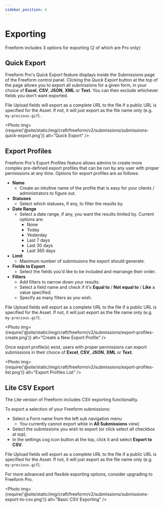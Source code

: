 ```yaml
---
sidebar_position: 4
---
```



# Exporting

Freeform includes 3 options for exporting (2 of which are Pro only):

## Quick Export<Badge type="pro" text="Pro" />

Freeform Pro's Quick Export feature displays inside the Submissions page of the Freeform control panel. Clicking the _Quick Export_ button at the top of the page allows you to export all submissions for a given form, in your choice of **Excel**, **CSV**, **JSON**, **XML** or **Text**. You can then exclude whichever fields you don't want exported.

File Upload fields will export as a complete URL to the file if a public URL is specified for the Asset. If not, it will just export as the file name only (e.g. `my-precious.gif`).

<Photo
  img={require('@site/static/img/craft/freeform/v2/submissions/submissions-quick-export.png')}
  alt="Quick Export"
/>

## Export Profiles<Badge type="pro" text="Pro" />

Freeform Pro's Export Profiles feature allows admins to create more complex pre-defined export profiles that can be run by any user with proper permissions at any time. Options for export profiles are as follows:

- **Name**
  - Create an intuitive name of the profile that is easy for your clients / administrators to figure out.
- **Statuses**
  - Select which statuses, if any, to filter the results by.
- **Date Range**
  - Select a date range, if any, you want the results limited by. Current options are:
    - None
    - Today
    - Yesterday
    - Last 7 days
    - Last 30 days
    - Last 365 days
- **Limit**
  - Maximum number of submissions the export should generate.
- **Fields to Export**
  - Select the fields you'd like to be included and rearrange their order.
- **Filters**
  - Add filters to narrow down your results.
  - Select a field name and check if it's **Equal to** / **Not equal to** / **Like** a value specified.
  - Specify as many filters as you wish.

File Upload fields will export as a complete URL to the file if a public URL is specified for the Asset. If not, it will just export as the file name only (e.g. `my-precious.gif`).

<Photo
  img={require('@site/static/img/craft/freeform/v2/submissions/export-profiles-create.png')}
  alt="Create a New Export Profile"
/>

Once export profile(s) exist, users with proper permissions can export submissions in their choice of **Excel**, **CSV**, **JSON**, **XML** or **Text**.

<Photo
  img={require('@site/static/img/craft/freeform/v2/submissions/export-profiles-list.png')}
  alt="Export Profiles List"
/>

## Lite CSV Export

The Lite version of Freeform includes CSV exporting functionality.

To export a selection of your Freeform submissions:

- Select a Form name from the left sub navigation menu
  - You currently cannot export while in **All Submissions** view)
- Select the submissions you wish to export (or click select all checkbox at top).
- In the settings cog icon button at the top, click it and select **Export to CSV**.

File Upload fields will export as a complete URL to the file if a public URL is specified for the Asset. If not, it will just export as the file name only (e.g. `my-precious.gif`).

For more advanced and flexible exporting options, consider upgrading to Freeform Pro.

<Photo
  img={require('@site/static/img/craft/freeform/v2/submissions/submissions-export-to-csv.png')}
  alt="Basic CSV Exporting"
/>
